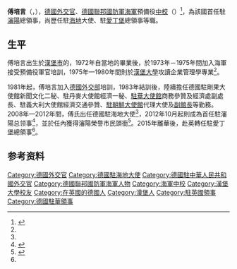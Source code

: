 '''傅培言'''（{{lang-de|Jens-Peter Voss}}，{{bd|1953年|9月5日|catIdx=傅培言}}），[[德國|德國]][[外交官|外交官]]、[[德國聯邦國防軍海軍|德國聯邦國防軍海軍]]預備役[[中校|中校]]（{{lang|de|Fregattenkapitän der Reserve}}）<ref name="瀋陽總領館">{{cite web |url=http://www.china.diplo.de/Vertretung/china/zh/204-shen/gk/cv-s.html |title=总领事傅培言先生 |publisher=德意志联邦共和国驻中华人民共和国使领馆 |accessdate=2015-03-26 |archivedate=2015-09-18 |archiveurl=https://web.archive.org/web/20150918191715/http://www.china.diplo.de/Vertretung/china/zh/204-shen/gk/cv-s.html |deadurl=yes }}</ref>，為該國首任駐[[瀋陽|瀋陽]]總領事，尚歷任駐[[海地|海地]]大使、駐[[愛丁堡|愛丁堡]]總領事等職。

==生平==
傅培言出生於[[漢堡市|漢堡市]]的{{Link-de|漢堡-哈爾堡|Hamburg-Harburg}}，1972年自當地的{{Link-de|亞歷山大·馮·洪堡中學 (漢堡)|Alexander-von-Humboldt-Gymnasium (Hamburg)|亞歷山大·馮·洪堡中學}}畢業後，於1973年－1975年間加入海軍接受預備役軍官培訓，1975年—1980年間則於[[漢堡大學|漢堡大學]]攻讀企業管理學專業<ref name="瀋陽總領館"/>。

1981年起，傅培言加入[[德國外交部|德國外交部]]培訓，1983年結訓後，陸續擔任德國駐剛果大使館新聞文化二秘、駐丹麥大使館經濟一秘、[[德國駐華大使館|駐華大使館]]商務參贊及經濟處副處長、駐義大利大使館經濟交通參贊、[[德國駐朝鮮大使館|駐朝鮮大使館]]代理大使及[[使領館副館長|副館長]]等勤務。2008年—2012年間，傅氏出任德國駐海地大使<ref name="瀋陽總領館"/>，2012年10月起則成為首任駐瀋陽总领事<ref name="愛丁堡">{{cite web |url=http://www.uk.diplo.de/Vertretung/unitedkingdom/de/02/2Edinburgh/1Generalkonsul/CV.html |title=Lebenslauf des Generalkonsuls Jens-Peter Voss |publisher=Deutsches Generalkonsulat in Edinburgh |accessdate=2016-06-28 |archivedate=2016-06-28 |archiveurl=https://web.archive.org/web/20160628093959/http://www.uk.diplo.de/Vertretung/unitedkingdom/de/02/2Edinburgh/1Generalkonsul/CV.html |deadurl=yes }}</ref>，並於任內獲得瀋陽榮譽市民頭銜<ref name="瀋陽政府">{{cite web |url=http://syfao.globeauto.org/Article/wsgz/201507/399.html |title=德国驻沈总领事傅培言获“沈阳市荣誉市民”称号 |publisher=瀋陽市人民政府外事辦公室 |date=2015-07-23 |accessdate=2016-06-28 |archivedate=2016-06-28 |archiveurl=https://web.archive.org/web/20160628094716/http://syfao.globeauto.org/Article/wsgz/201507/399.html |deadurl=yes }}</ref>。2015年離華後，赴英轉任駐愛丁堡總領事<ref name="愛丁堡"/>。

==参考资料==
{{reflist}}

{{portal box|人物|德國|國際關係}}
{{Authority control}}

{{DEFAULTSORT:Voss, Jens-Peter}}
[[Category:德國外交官|Category:德國外交官]]
[[Category:德國駐海地大使|Category:德國駐海地大使]]
[[Category:德國駐中華人民共和國外交官|Category:德國駐中華人民共和國外交官]]
[[Category:德國聯邦國防軍海軍人物|Category:德國聯邦國防軍海軍人物]]
[[Category:海軍中校|Category:海軍中校]]
[[Category:漢堡大學校友|Category:漢堡大學校友]]
[[Category:在英國的德國人|Category:在英國的德國人]]
[[Category:漢堡人|Category:漢堡人]]
[[Category:駐英國領事|Category:駐英國領事]]
[[Category:德國駐華領事|Category:德國駐華領事]]